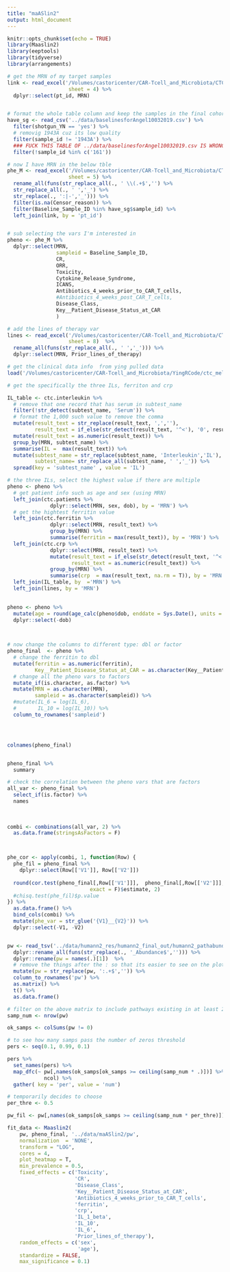```yaml
---
title: "maASlin2"
output: html_document
---
```


```r
knitr::opts_chunk$set(echo = TRUE)
library(Maaslin2) 
library(eeptools)
library(tidyverse)
library(arrangements)
```

```r
# get the MRN of my target samples 
link <- read_excel('/Volumes/castoricenter/CAR-Tcell_and_Microbiota/CTC Event Table 11252019 wo Censor .xlsx',
                    sheet = 4) %>% 
  dplyr::select(pt_id, MRN)


# format the whole table column and keep the samples in the final cohort 33
have_sg <- read_csv('../data/baselinesforAngel10032019.csv') %>% 
  filter(shotgun_YN == 'yes') %>% 
  # removig 1943A cuz its low quality
  filter(sample_id != '1943A') %>% 
  ### FUCK THIS TABLE OF ../data/baselinesforAngel10032019.csv IS WRONG IN 161, it didn’t pass QC because not enough DNA material was present. SO WE DON'T HAVE THE SHOTGUN DATA.
  filter(!sample_id %in% c('161'))

# now I have MRN in the below tble
phe_M <- read_excel('/Volumes/castoricenter/CAR-Tcell_and_Microbiota/CTC Event Table 11252019 wo Censor .xlsx',
                    sheet = 5) %>% 
  rename_all(funs(str_replace_all(., ' \\(.+$','') %>% 
  str_replace_all(., ' ','_') %>% 
  str_replace(., ':|-','_'))) %>% 
  filter(is.na(Censor_reason)) %>% 
  filter(Baseline_Sample_ID %in% have_sg$sample_id) %>% 
  left_join(link, by = 'pt_id')


# sub selecting the vars I'm interested in 
pheno <- phe_M %>% 
  dplyr::select(MRN,
                sampleid = Baseline_Sample_ID,
                CR, 
                ORR, 
                Toxicity, 
                Cytokine_Release_Syndrome,
                ICANS,
                Antibiotics_4_weeks_prior_to_CAR_T_cells,
                #Antibiotics_4_weeks_post_CAR_T_cells,
                Disease_Class,
                Key__Patient_Disease_Status_at_CAR
                )
```

```r
# add the lines of therapy var
lines <- read_excel('/Volumes/castoricenter/CAR-Tcell_and_Microbiota/CTC Event Table 11252019 wo Censor .xlsx',
                    sheet = 8)  %>% 
  rename_all(funs(str_replace_all(., ' ','_'))) %>% 
  dplyr::select(MRN, Prior_lines_of_therapy)
```


```r
# get the clinical data info  from ying pulled data
load('/Volumes/castoricenter/CAR-Tcell_and_Microbiota/YingRCode/ctc_melody.RData')
```

```r
# get the specifically the three ILs, ferriton and crp

IL_table <- ctc.interleukin %>% 
  # remove that one record that has serum in subtest_name
  filter(!str_detect(subtest_name, 'Serum')) %>% 
  # format the 1,000 such value to remove the comma
  mutate(result_text = str_replace(result_text, ',',''),
         result_text = if_else(str_detect(result_text, '^<'), '0', result_text)) %>% 
  mutate(result_text = as.numeric(result_text)) %>% 
  group_by(MRN, subtest_name) %>% 
  summarise(IL =  max(result_text)) %>% 
  mutate(subtest_name = str_replace(subtest_name, 'Interleukin','IL'),
         subtest_name= str_replace_all(subtest_name, ' ','_')) %>% 
  spread(key = 'subtest_name' , value = 'IL')

# the three ILs, select the highest value if there are multiple 
pheno <- pheno %>% 
  # get patient info such as age and sex (using MRN)
  left_join(ctc.patients %>% 
              dplyr::select(MRN, sex, dob), by = 'MRN') %>% 
  # get the hightest ferritin value 
  left_join(ctc.ferritin %>% 
              dplyr::select(MRN, result_text) %>% 
              group_by(MRN) %>% 
              summarise(ferritin = max(result_text)), by = 'MRN') %>% 
  left_join(ctc.crp %>% 
              dplyr::select(MRN, result_text) %>% 
              mutate(result_text = if_else(str_detect(result_text, '^<'), '0', result_text),
                     result_text = as.numeric(result_text)) %>% 
              group_by(MRN) %>% 
              summarise(crp  = max(result_text, na.rm = T)), by = 'MRN') %>% 
  left_join(IL_table, by  ='MRN') %>% 
  left_join(lines, by = 'MRN')
  

pheno <- pheno %>% 
  mutate(age = round(age_calc(pheno$dob, enddate = Sys.Date(), units = "years", precise = TRUE),0)) %>% 
  dplyr::select(-dob)

  
```


```r
# now change the columns to different type: dbl or factor
pheno_final  <- pheno %>%  
  # change the ferritin to dbl
  mutate(ferritin = as.numeric(ferritin),
         Key__Patient_Disease_Status_at_CAR = as.character(Key__Patient_Disease_Status_at_CAR)) %>% 
  # change all the pheno vars to factors
  mutate_if(is.character, as.factor) %>% 
  mutate(MRN = as.character(MRN),
         sampleid = as.character(sampleid)) %>% 
  #mutate(IL_6 = log(IL_6),
  #       IL_10 = log(IL_10)) %>% 
  column_to_rownames('sampleid')  




colnames(pheno_final)


pheno_final %>% 
  summary
```

```r
# check the correlation between the pheno vars that are factors
all_var <- pheno_final %>% 
  select_if(is.factor) %>% 
  names
  
  
  
combi <- combinations(all_var, 2) %>% 
  as.data.frame(stringsAsFactors = F)



phe_cor <- apply(combi, 1, function(Row) {
  phe_fil = pheno_final %>% 
    dplyr::select(Row[['V1']], Row[['V2']]) 
  
  round(cor.test(pheno_final[,Row[['V1']]],  pheno_final[,Row[['V2']]],method = 'spearman', 
                           exact = F)$estimate, 2)
  #chisq.test(phe_fil)$p.value
}) %>% 
  as.data.frame() %>% 
  bind_cols(combi) %>% 
  mutate(phe_var = str_glue('{V1}__{V2}')) %>% 
  dplyr::select(-V1, -V2) 



```

```r
pw <- read_tsv('../data/humann2_res/humann2_final_out/humann2_pathabundance_cpm_unstratified.tsv') %>% 
  dplyr::rename_all(funs(str_replace(., '_Abundance$',''))) %>% 
  dplyr::rename(pw = names(.)[1])  %>% 
  # remove the things after the : so that its easier to see on the plot(the pathway name)
  mutate(pw = str_replace(pw, ':.+$','')) %>% 
  column_to_rownames('pw') %>% 
  as.matrix() %>% 
  t() %>% 
  as.data.frame()

# filter on the above matrix to include pathways existing in at least 20% of the samples (>=4)
samp_num <- nrow(pw)

ok_samps <- colSums(pw != 0)

# to see how many samps pass the number of zeros threshold
pers <- seq(0.1, 0.99, 0.1)

pers %>% 
  set_names(pers) %>% 
  map_dfc(~ pw[,names(ok_samps[ok_samps >= ceiling(samp_num * .)])] %>% 
            ncol) %>% 
  gather( key = 'per', value = 'num')

# temporarily decides to choose 
per_thre <- 0.5

pw_fil <- pw[,names(ok_samps[ok_samps >= ceiling(samp_num * per_thre)])]

```

```r
 
fit_data <- Maaslin2(
    pw, pheno_final, '../data/maASlin2/pw', 
    normalization  = 'NONE', 
    transform = "LOG",  
    cores = 4, 
    plot_heatmap = T,
    min_prevalence = 0.5,
    fixed_effects = c('Toxicity', 
                      'CR',
                      'Disease_Class',
                      'Key__Patient_Disease_Status_at_CAR',
                      'Antibiotics_4_weeks_prior_to_CAR_T_cells', 
                      'ferritin',
                      'crp',
                      'IL_1_beta',
                      'IL_10',
                      'IL_6',
                      'Prior_lines_of_therapy'),
    random_effects = c('sex',
                       'age'),
    standardize = FALSE,
    max_significance = 0.1)

```
